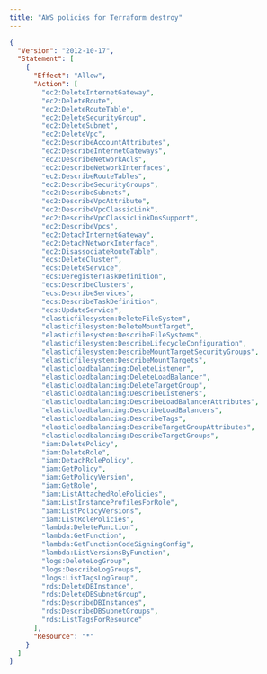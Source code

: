 ```yaml
---
title: "AWS policies for Terraform destroy"
---
```


```json
{
  "Version": "2012-10-17",
  "Statement": [
    {
      "Effect": "Allow",
      "Action": [
        "ec2:DeleteInternetGateway",
        "ec2:DeleteRoute",
        "ec2:DeleteRouteTable",
        "ec2:DeleteSecurityGroup",
        "ec2:DeleteSubnet",
        "ec2:DeleteVpc",
        "ec2:DescribeAccountAttributes",
        "ec2:DescribeInternetGateways",
        "ec2:DescribeNetworkAcls",
        "ec2:DescribeNetworkInterfaces",
        "ec2:DescribeRouteTables",
        "ec2:DescribeSecurityGroups",
        "ec2:DescribeSubnets",
        "ec2:DescribeVpcAttribute",
        "ec2:DescribeVpcClassicLink",
        "ec2:DescribeVpcClassicLinkDnsSupport",
        "ec2:DescribeVpcs",
        "ec2:DetachInternetGateway",
        "ec2:DetachNetworkInterface",
        "ec2:DisassociateRouteTable",
        "ecs:DeleteCluster",
        "ecs:DeleteService",
        "ecs:DeregisterTaskDefinition",
        "ecs:DescribeClusters",
        "ecs:DescribeServices",
        "ecs:DescribeTaskDefinition",
        "ecs:UpdateService",
        "elasticfilesystem:DeleteFileSystem",
        "elasticfilesystem:DeleteMountTarget",
        "elasticfilesystem:DescribeFileSystems",
        "elasticfilesystem:DescribeLifecycleConfiguration",
        "elasticfilesystem:DescribeMountTargetSecurityGroups",
        "elasticfilesystem:DescribeMountTargets",
        "elasticloadbalancing:DeleteListener",
        "elasticloadbalancing:DeleteLoadBalancer",
        "elasticloadbalancing:DeleteTargetGroup",
        "elasticloadbalancing:DescribeListeners",
        "elasticloadbalancing:DescribeLoadBalancerAttributes",
        "elasticloadbalancing:DescribeLoadBalancers",
        "elasticloadbalancing:DescribeTags",
        "elasticloadbalancing:DescribeTargetGroupAttributes",
        "elasticloadbalancing:DescribeTargetGroups",
        "iam:DeletePolicy",
        "iam:DeleteRole",
        "iam:DetachRolePolicy",
        "iam:GetPolicy",
        "iam:GetPolicyVersion",
        "iam:GetRole",
        "iam:ListAttachedRolePolicies",
        "iam:ListInstanceProfilesForRole",
        "iam:ListPolicyVersions",
        "iam:ListRolePolicies",
        "lambda:DeleteFunction",
        "lambda:GetFunction",
        "lambda:GetFunctionCodeSigningConfig",
        "lambda:ListVersionsByFunction",
        "logs:DeleteLogGroup",
        "logs:DescribeLogGroups",
        "logs:ListTagsLogGroup",
        "rds:DeleteDBInstance",
        "rds:DeleteDBSubnetGroup",
        "rds:DescribeDBInstances",
        "rds:DescribeDBSubnetGroups",
        "rds:ListTagsForResource"
      ],
      "Resource": "*"
    }
  ]
}
```
